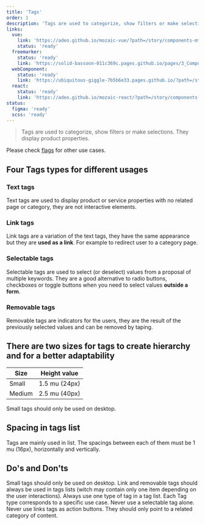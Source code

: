 ```yaml
---
title: 'Tags'
order: 1
description: 'Tags are used to categorize, show filters or make selections. They display product properties.'
links:
  vue:
    link: 'https://adeo.github.io/mozaic-vue/?path=/story/components-mtag'
    status: 'ready'
  freemarker:
    status: 'ready'
    link: 'https://solid-bassoon-011c369c.pages.github.io/pages/3_Components/tags/'
  webComponent:
    status: 'ready'
    link: 'https://ubiquitous-giggle-7b5b6e33.pages.github.io/?path=/story/components-tag'
  react:
    status: 'ready'
    link: 'https://adeo.github.io/mozaic-react/?path=/story/components-tag'
status:
  figma: 'ready'
  scss: 'ready'
---
```


> Tags are used to categorize, show filters or make selections. They display product properties.

Please check [flags](/Components/Flags/) for other use cases.

<Preview nude path="Tag" />

## Four Tags types for different usages

### Text tags

Text tags are used to display product or service properties with no related page or category, they are not interactive elements.

<Preview nude path="TagText" />

### Link tags

Link tags are a variation of the text tags, they have the same appearance but they are **used as a link**. For example to redirect user to a category page.

<Preview nude path="TagLink" />

### Selectable tags

Selectable tags are used to select (or deselect) values from a proposal of multiple keywords. They are a good alternative to radio buttons, checkboxes or toggle buttons when you need to select values **outside a form**.

<Preview nude path="TagSelectable" />

### Removable tags

Removable tags are indicators for the users, they are the result of the previously selected values and can be removed by taping.

<Preview nude path="TagRemovable" />

## There are two sizes for tags to create hierarchy and for a better adaptability

| Size   | Height value  |
| ------ | ------------- |
| Small  | 1.5 mu (24px) |
| Medium | 2.5 mu (40px) |

Small tags should only be used on desktop.

## Spacing in tags list

Tags are mainly used in list. The spacings between each of them must be 1 mu (16px), horizontally and vertically.

<Preview nude path="TagList" />

## Do's and Don'ts

<HintItem>Small tags should only be used on desktop.</HintItem>
<HintItem>
  Link and removable tags should always be used in tags lists (witch may contain
  only one item depending on the user interactions).
</HintItem>
<HintItem>
  Always use one type of tag in a tag list. Each Tag type corresponds to a
  specific use case.
</HintItem>
<HintItem dont>Never use a selectable tag alone.</HintItem>
<HintItem dont>
  Never use links tags as action buttons. They should only point to a related
  category of content.
</HintItem>
